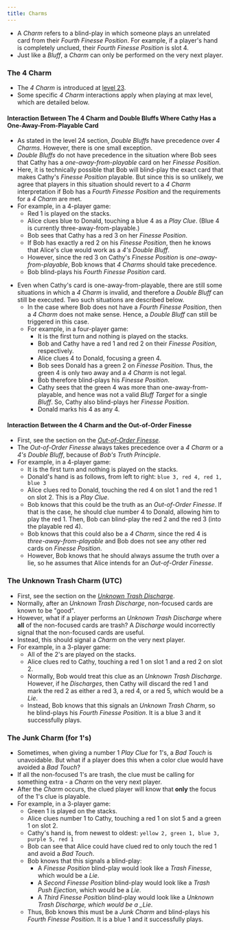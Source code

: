 ```yaml
---
title: Charms
---
```



- A *Charm* refers to a blind-play in which someone plays an unrelated card from their *Fourth Finesse Position*. For example, if a player's hand is completely unclued, their *Fourth Finesse Position* is slot 4.
- Just like a *Bluff*, a *Charm* can only be performed on the very next player.

### The 4 Charm

- The _4 Charm_ is introduced at [level 23](../level-23.mdx#the-4-charm).
- Some specific _4 Charm_ interactions apply when playing at max level, which are detailed below.

#### Interaction Between The 4 Charm and Double Bluffs Where Cathy Has a One-Away-From-Playable Card

- As stated in the level 24 section, _Double Bluffs_ have precedence over _4 Charms_. However, there is one small exception.
- _Double Bluffs_ do not have precedence in the situation where Bob sees that Cathy has a _one-away-from-playable_ card on her _Finesse Position_.
- Here, it is technically possible that Bob will blind-play the exact card that makes Cathy's _Finesse Position_ playable. But since this is so unlikely, we agree that players in this situation should revert to a _4 Charm_ interpretation if Bob has a _Fourth Finesse Position_ and the requirements for a _4 Charm_ are met.
- For example, in a 4-player game:
  - Red 1 is played on the stacks.
  - Alice clues blue to Donald, touching a blue 4 as a _Play Clue_. (Blue 4 is currently three-away-from-playable.)
  - Bob sees that Cathy has a red 3 on her _Finesse Position_.
  - If Bob has exactly a red 2 on his _Finesse Position_, then he knows that Alice's clue would work as a _4's Double Bluff_.
  - However, since the red 3 on Cathy's _Finesse Position_ is _one-away-from-playable_, Bob knows that _4 Charms_ should take precedence.
  - Bob blind-plays his _Fourth Finesse Position_ card.

<FourCharmInteractionDoubleBluff />

- Even when Cathy's card is one-away-from-playable, there are still some situations in which a _4 Charm_ is invalid, and therefore a _Double Bluff_ can still be executed. Two such situations are described below.
  - In the case where Bob does not have a _Fourth Finesse Position_, then a _4 Charm_ does not make sense. Hence, a _Double Bluff_ can still be triggered in this case.
  - For example, in a four-player game:
    - It is the first turn and nothing is played on the stacks.
    - Bob and Cathy have a red 1 and red 2 on their _Finesse Position_, respectively.
    - Alice clues 4 to Donald, focusing a green 4.
    - Bob sees Donald has a green 2 on _Finesse Position_. Thus, the green 4 is only two away and a _4 Charm_ is not legal.
    - Bob therefore blind-plays his _Finesse Position_.
    - Cathy sees that the green 4 was more than one-away-from-playable, and hence was not a valid _Bluff Target_ for a single _Bluff_. So, Cathy also blind-plays her _Finesse Position_.
    - Donald marks his 4 as any 4.

<FourCharmInteractionHardDoubleBluff />

#### Interaction Between the 4 Charm and the Out-of-Order Finesse

- First, see the section on the _[Out-of-Order Finesse](../level-20.mdx#the-out-of-order-finesse)_.
- The _Out-of-Order Finesse_ always takes precedence over a _4 Charm_ or a _4's Double Bluff_, because of _Bob's Truth Principle_.
- For example, in a 4-player game:
  - It is the first turn and nothing is played on the stacks.
  - Donald's hand is as follows, from left to right: `blue 3, red 4, red 1, blue 3`
  - Alice clues red to Donald, touching the red 4 on slot 1 and the red 1 on slot 2. This is a _Play Clue_.
  - Bob knows that this could be the truth as an _Out-of-Order Finesse_. If that is the case, he should clue number 4 to Donald, allowing him to play the red 1. Then, Bob can blind-play the red 2 and the red 3 (into the playable red 4).
  - Bob knows that this could also be a _4 Charm_, since the red 4 is _three-away-from-playable_ and Bob does not see any other red cards on _Finesse Position_.
  - However, Bob knows that he should always assume the truth over a lie, so he assumes that Alice intends for an _Out-of-Order Finesse_.

<FourCharmInteractionOOO />

### The Unknown Trash Charm (UTC)

- First, see the section on the _[Unknown Trash Discharge](../level-16.mdx#the-unknown-trash-discharge-1-for-1-form-utd)_.
- Normally, after an _Unknown Trash Discharge_, non-focused cards are known to be "good".
- However, what if a player performs an _Unknown Trash Discharge_ where **all** of the non-focused cards are trash? A _Discharge_ would incorrectly signal that the non-focused cards are useful.
- Instead, this should signal a _Charm_ on the very next player.
- For example, in a 3-player game:
  - All of the 2's are played on the stacks.
  - Alice clues red to Cathy, touching a red 1 on slot 1 and a red 2 on slot 2.
  - Normally, Bob would treat this clue as an _Unknown Trash Discharge_. However, if he _Discharges_, then Cathy will discard the red 1 and mark the red 2 as either a red 3, a red 4, or a red 5, which would be a _Lie_.
  - Instead, Bob knows that this signals an _Unknown Trash Charm_, so he blind-plays his _Fourth Finesse Position_. It is a blue 3 and it successfully plays.

<UnknownTrashCharm />

### The Junk Charm (for 1's)

- Sometimes, when giving a number 1 _Play Clue_ for 1's, a _Bad Touch_ is unavoidable. But what if a player does this when a color clue would have avoided a _Bad Touch_?
- If all the non-focused 1's are trash, the clue must be calling for something extra - a _Charm_ on the very next player.
- After the _Charm_ occurs, the clued player will know that **only** the focus of the 1's clue is playable.
- For example, in a 3-player game:
  - Green 1 is played on the stacks.
  - Alice clues number 1 to Cathy, touching a red 1 on slot 5 and a green 1 on slot 2.
  - Cathy's hand is, from newest to oldest: `yellow 2, green 1, blue 3, purple 5, red 1`
  - Bob can see that Alice could have clued red to only touch the red 1 and avoid a _Bad Touch_.
  - Bob knows that this signals a blind-play:
    - A _Finesse Position_ blind-play would look like a _Trash Finesse_, which would be a _Lie_.
    - A _Second Finesse Position_ blind-play would look like a _Trash Push Ejection_, which would be a _Lie_.
    - A _Third Finesse Position_ blind-play would look like a _Unknown Trash Discharge, which would be a \_Lie_.
  - Thus, Bob knows this must be a _Junk Charm_ and blind-plays his _Fourth Finesse Position_. It is a blue 1 and it successfully plays.

